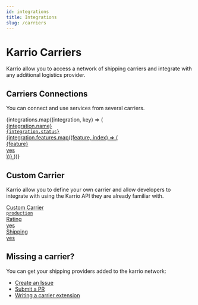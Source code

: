 ```yaml
---
id: integrations
title: Integrations
slug: /carriers
---
```


# Karrio Carriers

Karrio allow you to access a network of shipping carriers and integrate with any
additional logistics provider.


## Carriers Connections

You can connect and use services from several carriers.

<div id="tailwind">
  <div className="grid grid-cols-1 lg:grid-cols-2 gap-6 lg:mr-8">
    {integrations.map((integration, key) => (
      <a key={key} className="group rounded-lg border-2 p-3 hover:shadow no-underline"
        href={integration.href} style={{ color: "var(--ifm-font-color-base)" }}>
        <div className="flex justify-between">
          <div className="text-base font-semibold ">{integration.name}</div>
          <code className="text-sm font-light px-2">{integration.status}</code>
        </div>
        {integration.features.map((feature, index) => (
          <div key={index} className="border border-opacity-50 px-1 text-sm mt-2 rounded-sm flex justify-between">
            <div>{feature}</div>
            <div>yes</div>
          </div>
        ))}
      </a>
    ))}
  </div>
</div>


## Custom Carrier

Karrio allow you to define your own carrier and allow developers to integrate with
using the Karrio API they are already familiar with.

<div id="tailwind">
  <div className="grid grid-cols-1 lg:grid-cols-2 gap-6 lg:mr-8">
    <a className="group rounded-lg border-2 p-3 hover:shadow no-underline"
      href="/carriers/custom-carrier" style={{ color: "var(--ifm-font-color-base)" }}>
      <div className="flex justify-between">
        <div className="text-base font-semibold ">Custom Carrier</div>
        <code className="text-sm font-light px-2">production</code>
      </div>
      <div className="border border-opacity-50 px-1 text-sm mt-2 rounded-sm flex justify-between">
        <div>Rating</div>
        <div>yes</div>
      </div>
      <div className="border border-opacity-50 px-1 text-sm mt-2 rounded-sm flex justify-between">
        <div>Shipping</div>
        <div>yes</div>
      </div>
    </a>
  </div>
</div>


## Missing a carrier?

You can get your shipping providers added to the karrio network:

- [Create an Issue](https://github.com/karrioapi/karrio/issues/new?assignees=&labels=&template=feature_request.md)
- [Submit a PR](https://github.com/karrioapi/karrio)
- [Writing a carrier extension](/guides/sdk/extension)
